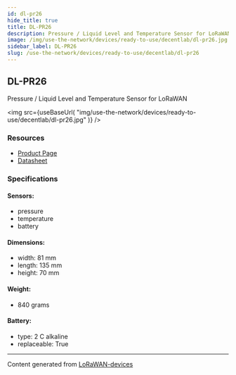 ```yaml
---
id: dl-pr26
hide_title: true
title: DL-PR26
description: Pressure / Liquid Level and Temperature Sensor for LoRaWAN
image: /img/use-the-network/devices/ready-to-use/decentlab/dl-pr26.jpg
sidebar_label: DL-PR26
slug: /use-the-network/devices/ready-to-use/decentlab/dl-pr26
---
```



## DL-PR26

Pressure / Liquid Level and Temperature Sensor for LoRaWAN

<img
src={useBaseUrl(
"img/use-the-network/devices/ready-to-use/decentlab/dl-pr26.jpg"
)}
/>

### Resources

- [Product Page](https://www.decentlab.com/products/pressure-/-liquid-level-and-temperature-sensor-for-lorawan)
- [Datasheet](https://cdn.decentlab.com/download/datasheets/Decentlab-DL-PR26-datasheet.pdf)

### Specifications

#### Sensors:
- pressure
- temperature
- battery
#### Dimensions:
- width: 81 mm
- length: 135 mm
- height: 70 mm
#### Weight: 
- 840 grams
#### Battery: 
- type: 2 C alkaline
- replaceable: True



---
Content generated from [LoRaWAN-devices](https://github.com/TheThingsNetwork/lorawan-devices)